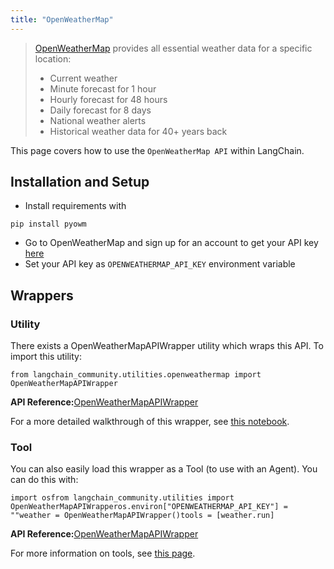 ```yaml
---
title: "OpenWeatherMap"
---
```


> [OpenWeatherMap](https://openweathermap.org/api/) provides all essential weather data for a specific location:
>
> * Current weather
> * Minute forecast for 1 hour
> * Hourly forecast for 48 hours
> * Daily forecast for 8 days
> * National weather alerts
> * Historical weather data for 40+ years back

This page covers how to use the `OpenWeatherMap API` within LangChain.

## Installation and Setup

* Install requirements with

```
pip install pyowm
```

* Go to OpenWeatherMap and sign up for an account to get your API key [here](https://openweathermap.org/api/)
* Set your API key as `OPENWEATHERMAP_API_KEY` environment variable

## Wrappers

### Utility

There exists a OpenWeatherMapAPIWrapper utility which wraps this API. To import this utility:

```
from langchain_community.utilities.openweathermap import OpenWeatherMapAPIWrapper
```

**API Reference:**[OpenWeatherMapAPIWrapper](https://python.langchain.com/api_reference/community/utilities/langchain_community.utilities.openweathermap.OpenWeatherMapAPIWrapper.html)

For a more detailed walkthrough of this wrapper, see [this notebook](/oss/integrations/tools/openweathermap).

### Tool

You can also easily load this wrapper as a Tool (to use with an Agent). You can do this with:

```
import osfrom langchain_community.utilities import OpenWeatherMapAPIWrapperos.environ["OPENWEATHERMAP_API_KEY"] = ""weather = OpenWeatherMapAPIWrapper()tools = [weather.run]
```

**API Reference:**[OpenWeatherMapAPIWrapper](https://python.langchain.com/api_reference/community/utilities/langchain_community.utilities.openweathermap.OpenWeatherMapAPIWrapper.html)

For more information on tools, see [this page](/oss/how_to/tools_builtin).
